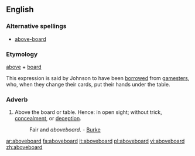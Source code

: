 ==English==

=== Alternative spellings ===
*[[above-board]]

===Etymology===
[[above]] + [[board]]

This expression is said by Johnson to have been [[borrowed]] from [[gamesters]], who, when they change their cards, put their hands under the table.

===Adverb===
{{en-adv}}
# Above the board or table.  Hence: in open sight; without trick, [[concealment]], or [[deception]].
#: Fair and ''aboveboard''. - [[Burke]]

[[ar:aboveboard]]
[[fa:aboveboard]]
[[it:aboveboard]]
[[pl:aboveboard]]
[[vi:aboveboard]]
[[zh:aboveboard]]